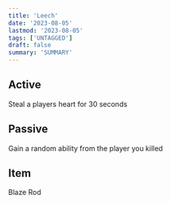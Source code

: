 ```yaml
---
title: 'Leech'
date: '2023-08-05'
lastmod: '2023-08-05'
tags: ['UNTAGGED']
draft: false
summary: 'SUMMARY'
---
```


## Active

Steal a players heart for 30 seconds

## Passive

Gain a random ability from the player you killed

## Item

Blaze Rod
